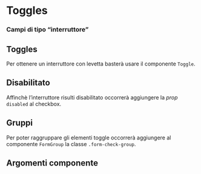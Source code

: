 
<Meta of={TogglesStories} />

# Toggles

### Campi di tipo “interruttore”

## Toggles

Per ottenere un interruttore con levetta basterà usare il componente `Toggle`.

<Canvas of={TogglesStories.Toggles} />

## Disabilitato

Affinchè l’interruttore risulti disabilitato occorrerà aggiungere la _prop_ `disabled` al checkbox.

<Canvas of={TogglesStories.TogglesDisabilitate} />

## Gruppi

Per poter raggruppare gli elementi toggle occorrerà aggiungere al componente `FormGroup` la classe `.form-check-group`.

<Canvas of={TogglesStories.GruppiDiToggles} />

## Argomenti componente

<ArgTypes of={Toggle} />

